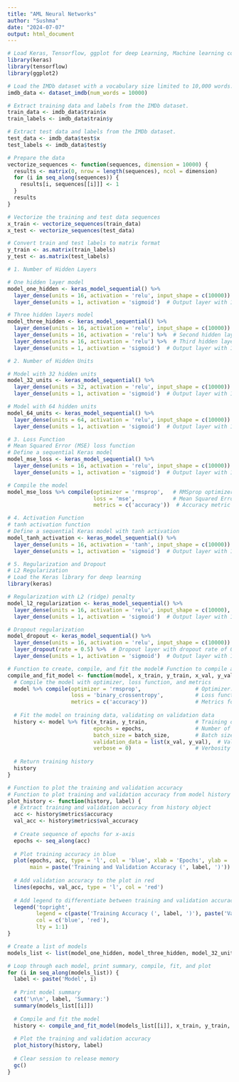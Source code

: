 ```yaml
---
title: "AML Neural Networks"
author: "Sushma"
date: "2024-07-07"
output: html_document
---
```


```r
# Load Keras, Tensorflow, ggplot for deep Learning, Machine learning computation and Data visualization respectively.
library(keras)
library(tensorflow)
library(ggplot2)
```

```r
# Load the IMDb dataset with a vocabulary size limited to 10,000 words.
imdb_data <- dataset_imdb(num_words = 10000)

# Extract training data and labels from the IMDb dataset.
train_data <- imdb_data$train$x
train_labels <- imdb_data$train$y

# Extract test data and labels from the IMDb dataset.
test_data <- imdb_data$test$x
test_labels <- imdb_data$test$y

```

```r
# Prepare the data
vectorize_sequences <- function(sequences, dimension = 10000) {
  results <- matrix(0, nrow = length(sequences), ncol = dimension)
  for (i in seq_along(sequences)) {
    results[i, sequences[[i]]] <- 1
  }
  results
}

# Vectorize the training and test data sequences
x_train <- vectorize_sequences(train_data)
x_test <- vectorize_sequences(test_data)

# Convert train and test labels to matrix format
y_train <- as.matrix(train_labels)
y_test <- as.matrix(test_labels)

```

```r
# 1. Number of Hidden Layers

# One hidden layer model
model_one_hidden <- keras_model_sequential() %>%
  layer_dense(units = 16, activation = 'relu', input_shape = c(10000)) %>%  # First hidden layer with 16 units and ReLU activation function
  layer_dense(units = 1, activation = 'sigmoid')  # Output layer with 1 unit (binary classification) and sigmoid activation function

# Three hidden layers model
model_three_hidden <- keras_model_sequential() %>%
  layer_dense(units = 16, activation = 'relu', input_shape = c(10000)) %>%  # First hidden layer with 16 units and ReLU activation function
  layer_dense(units = 16, activation = 'relu') %>%  # Second hidden layer with 16 units and Relu activation function
  layer_dense(units = 16, activation = 'relu') %>%  # Third hidden layer with 16 units and Relu activation function
  layer_dense(units = 1, activation = 'sigmoid')  # Output layer with 1 unit (binary classification) and sigmoid activation function

```

```r
# 2. Number of Hidden Units

# Model with 32 hidden units
model_32_units <- keras_model_sequential() %>%
  layer_dense(units = 32, activation = 'relu', input_shape = c(10000)) %>%  # Hidden layer with 32 units and ReLU activation function
  layer_dense(units = 1, activation = 'sigmoid')  # Output layer with 1 unit (binary classification) and sigmoid activation function

# Model with 64 hidden units
model_64_units <- keras_model_sequential() %>%
  layer_dense(units = 64, activation = 'relu', input_shape = c(10000)) %>%  # Hidden layer with 64 units and ReLU activation function
  layer_dense(units = 1, activation = 'sigmoid')  # Output layer with 1 unit (binary classification) and sigmoid activation function

```

```r
# 3. Loss Function
# Mean Squared Error (MSE) loss function
# Define a sequential Keras model
model_mse_loss <- keras_model_sequential() %>%
  layer_dense(units = 16, activation = 'relu', input_shape = c(10000)) %>%  # Hidden layer with 16 units and ReLU activation function
  layer_dense(units = 1, activation = 'sigmoid')  # Output layer with 1 unit (binary classification) and sigmoid activation function

# Compile the model
model_mse_loss %>% compile(optimizer = 'rmsprop',   # RMSprop optimizer
                           loss = 'mse',            # Mean Squared Error (MSE) loss function
                           metrics = c('accuracy'))  # Accuracy metric for evaluation

```

```r
# 4. Activation Function
# tanh activation function
# Define a sequential Keras model with tanh activation
model_tanh_activation <- keras_model_sequential() %>%
  layer_dense(units = 16, activation = 'tanh', input_shape = c(10000)) %>%  # Hidden layer with 16 units and tanh activation function
  layer_dense(units = 1, activation = 'sigmoid')  # Output layer with 1 unit (binary classification) and sigmoid activation function

```

```r
# 5. Regularization and Dropout
# L2 Regularization
# Load the Keras library for deep learning
library(keras)

# Regularization with L2 (ridge) penalty
model_l2_regularization <- keras_model_sequential() %>%
  layer_dense(units = 16, activation = 'relu', input_shape = c(10000), kernel_regularizer = regularizer_l2(0.001)) %>%  # Hidden layer with 16 units, ReLU activation, and L2 regularization (0.001)
  layer_dense(units = 1, activation = 'sigmoid')  # Output layer with 1 unit (binary classification) and sigmoid activation function

# Dropout regularization
model_dropout <- keras_model_sequential() %>%
  layer_dense(units = 16, activation = 'relu', input_shape = c(10000)) %>%  # Hidden layer with 16 units and ReLU activation function
  layer_dropout(rate = 0.5) %>%  # Dropout layer with dropout rate of 0.5
  layer_dense(units = 1, activation = 'sigmoid')  # Output layer with 1 unit (binary classification) and sigmoid activation function

```

```r
# Function to create, compile, and fit the model# Function to compile and fit a Keras model
compile_and_fit_model <- function(model, x_train, y_train, x_val, y_val, epochs = 20, batch_size = 512) {
  # Compile the model with optimizer, loss function, and metrics
  model %>% compile(optimizer = 'rmsprop',                 # Optimizer: RMSprop
                    loss = 'binary_crossentropy',          # Loss function: Binary cross-entropy
                    metrics = c('accuracy'))               # Metrics for evaluation: Accuracy
  
  # Fit the model on training data, validating on validation data
  history <- model %>% fit(x_train, y_train,               # Training data and labels
                           epochs = epochs,                # Number of epochs
                           batch_size = batch_size,        # Batch size
                           validation_data = list(x_val, y_val),  # Validation data and labels
                           verbose = 0)                    # Verbosity level (0: silent, 1: progress bar, 2: one line per epoch)
  
  # Return training history
  history
}
```

```r
# Function to plot the training and validation accuracy
# Function to plot training and validation accuracy from model history
plot_history <- function(history, label) {
  # Extract training and validation accuracy from history object
  acc <- history$metrics$accuracy
  val_acc <- history$metrics$val_accuracy
  
  # Create sequence of epochs for x-axis
  epochs <- seq_along(acc)
  
  # Plot training accuracy in blue
  plot(epochs, acc, type = 'l', col = 'blue', xlab = 'Epochs', ylab = 'Accuracy', 
       main = paste('Training and Validation Accuracy (', label, ')'))
  
  # Add validation accuracy to the plot in red
  lines(epochs, val_acc, type = 'l', col = 'red')
  
  # Add legend to differentiate between training and validation accuracy
  legend('topright', 
         legend = c(paste('Training Accuracy (', label, ')'), paste('Validation Accuracy (', label, ')')), 
         col = c('blue', 'red'), 
         lty = 1:1)
}

```

```r
# Create a list of models
models_list <- list(model_one_hidden, model_three_hidden, model_32_units, model_64_units, model_mse_loss, model_tanh_activation, model_l2_regularization, model_dropout)

# Loop through each model, print summary, compile, fit, and plot
for (i in seq_along(models_list)) {
  label <- paste('Model', i)
  
  # Print model summary
  cat('\n\n', label, 'Summary:')
  summary(models_list[[i]])
  
  # Compile and fit the model
  history <- compile_and_fit_model(models_list[[i]], x_train, y_train, x_test, y_test)
  
  # Plot the training and validation accuracy
  plot_history(history, label)
  
  # Clear session to release memory
  gc()
}
```